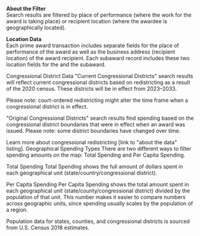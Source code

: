 
<b>About the Filter</b><br/>
Search results are filtered by <GlossaryLink term="primary-place-of-performance" />place of performance
(where the work for the award is taking place) or <GlossaryLink term="recipient-location"> recipient location </GlossaryLink> (where the awardee is geographically located).

<b>Location Data</b><br/>
Each prime award <GlossaryLink term="transaction"/> transaction includes separate fields for the place of
performance of the award as well as the business address (recipient location) of the award recipient. 
Each <GlossaryLink term="sub-award"/> subaward record includes these two location fields for the 
<GlossaryLink term="prime-award" /> and the <GlossaryLink term="sub-award"/>subaward. 

Congressional District Data 
"Current Congressional Districts" search results will reflect current congressional districts based on redistricting as a result of the 2020 census. These districts will be in effect from 2023–2033. 

Please note: court-ordered redistricting might alter the time frame when a congressional district is in effect. 

"Original Congressional Districts" search results find spending based on the congressional district boundaries that were in effect when an award was issued. Please note: some district boundaries have changed over time. 

Learn more about congressional redistricting [link to "about the data" listing]. 
Geographical Spending Types 
There are two different ways to filter spending amounts on the map: Total Spending and Per Capita Spending. 

Total Spending 
Total Spending shows the full amount of dollars spent in each geographical unit (state/country/congressional district). 

Per Capita Spending 
Per Capita Spending shows the total amount spent in each geographical unit (state/county/congressional district) divided by the population of that unit. This number makes it easier to compare numbers across geographic units, since spending usually scales by the population of a region. 

Population data for states, counties, and congressional districts is sourced from U.S. Census 2018 estimates.


